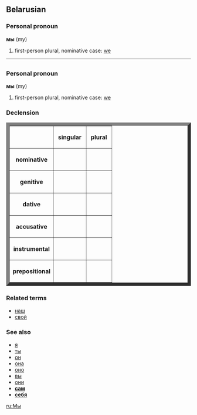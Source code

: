 ==Belarusian==
===Personal pronoun===
'''мы''' (my)

# first-person plural, nominative case: [[we]]

----

=={{ru}}==
===Personal pronoun===
'''мы''' (my)

# first-person plural, nominative case: [[we]]

===Declension===
<table border="9">
<tr><th></th><th>&nbsp;singular&nbsp;</th><th>&nbsp;plural&nbsp;</th></tr>
<tr><th>nominative</th><td>&nbsp;{{IPA|[[я]]}}&nbsp;</td><td>&nbsp;{{IPA|мы}}&nbsp;</td></tr>
<tr><th>genitive</th><td>&nbsp;{{IPA|меня́}}&nbsp;</td><td>&nbsp;{{IPA|нас}}&nbsp;</td></tr>
<tr><th>dative</th><td>&nbsp;{{IPA|мне}}&nbsp;</td><td>&nbsp;{{IPA|нам}}&nbsp;</td></tr>
<tr><th>accusative</th><td>&nbsp;{{IPA|меня́}}&nbsp;</td><td>&nbsp;{{IPA|нас}}&nbsp;</td></tr>
<tr><th>instrumental</th><td>&nbsp;{{IPA|мной / мно́ю}}&nbsp;</td><td>&nbsp;{{IPA|на́ми}}&nbsp;</td></tr>
<tr><th>prepositional</th><td>&nbsp;{{IPA|мне}}&nbsp;</td><td>&nbsp;{{IPA|нас}}&nbsp;</td></tr>
</table>

===Related terms===
*[[наш]]
*[[свой]]

===See also===
*[[я]]
*[[ты]]
*[[он]]
*[[она]]
*[[оно]]
*[[вы]]
*[[они]]
*'''[[сам]]'''
*'''[[себя]]'''

[[ru:Мы]]